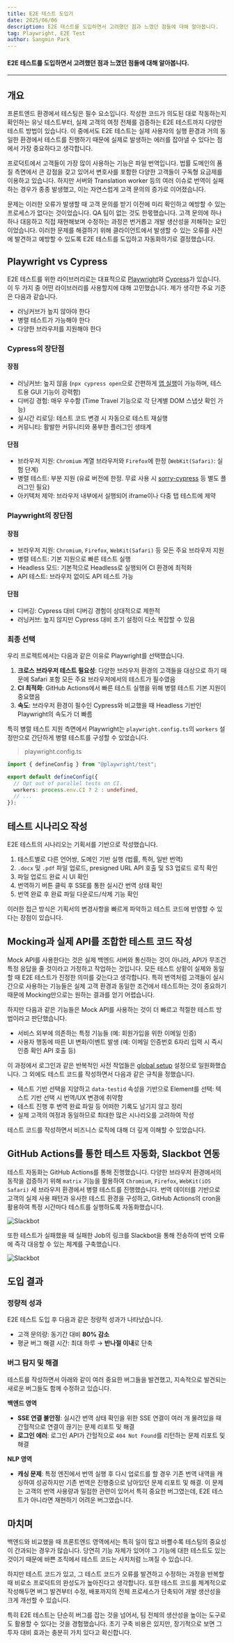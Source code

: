 ```yaml
---
title: E2E 테스트 도입기
date: 2025/06/06
description: E2E 테스트를 도입하면서 고려했던 점과 느꼈던 점들에 대해 알아봅니다.
tag: Playwright, E2E Test
author: Sangmin Park
---
```



#### E2E 테스트를 도입하면서 고려했던 점과 느꼈던 점들에 대해 알아봅니다.

<hr />

## 개요

프론트엔드 환경에서 테스팅은 필수 요소입니다. 작성한 코드가 의도된 대로 작동하는지 확인하는 유닛 테스트부터,
실제 고객의 여정 전체를 검증하는 E2E 테스트까지 다양한 테스트 방법이 있습니다. 이 중에서도 E2E 테스트는 실제 사용자의 실행 환경과 거의 동일한 환경에서 테스트를 진행하기 때문에 실제로 발생하는 에러를 잡아낼 수 있다는 점에서 가장 중요하다고 생각합니다.

프로덕트에서 고객들이 가장 많이 사용하는 기능은 파일 번역입니다. 법률 도메인의 품질 측면에서 큰 강점을 갖고 있어서 변호사를 포함한 다양한 고객들이 구독형 요금제를 이용하고 있습니다. 하지만 서버와 Translation worker 등의 여러 이슈로 번역이 실패하는 경우가 종종 발생했고, 이는 자연스럽게 고객 문의의 증가로 이어졌습니다.

문제는 이러한 오류가 발생할 때 고객 문의를 받기 이전에 미리 확인하고 예방할 수 있는 프로세스가 없다는 것이었습니다. QA 팀이 없는 것도 한몫했습니다. 고객 문의에 하나하나 대응하고 직접 재현해보며 수정하는 과정은 번거롭고 개발 생산성을 저해하는 요인이었습니다. 이러한 문제를 해결하기 위해 클라이언트에서 발생할 수 있는 오류를 사전에 발견하고 예방할 수 있도록 E2E 테스트를 도입하고 자동화하기로 결정했습니다.

## Playwright vs Cypress

E2E 테스트를 위한 라이브러리로는 대표적으로 [Playwright](https://playwright.dev)와 [Cypress](https://www.cypress.io/)가 있습니다.
이 두 가지 중 어떤 라이브러리를 사용할지에 대해 고민했습니다. 제가 생각한 주요 기준은 다음과 같습니다.

- 러닝커브가 높지 않아야 한다
- 병렬 테스트가 가능해야 한다
- 다양한 브라우저를 지원해야 한다

### Cypress의 장단점

#### 장점

- 러닝커브: 높지 않음 (`npx cypress open`으로 간편하게 [앱 실행](https://docs.cypress.io/app/get-started/open-the-app)이 가능하며, 테스트용 GUI 기능이 강력함)
- 디버깅 경험: 매우 우수함 (Time Travel 기능으로 각 단계별 DOM 스냅샷 확인 가능)
- 실시간 리로딩: 테스트 코드 변경 시 자동으로 테스트 재실행
- 커뮤니티: 활발한 커뮤니티와 풍부한 플러그인 생태계

#### 단점

- 브라우저 지원: `Chromium` 계열 브라우저와 `Firefox`에 한정 (`WebKit(Safari)`: 실험 단계)
- 병렬 테스트: 부분 지원 (유료 버전에 한정. 무료 사용 시 [sorry-cypress](https://sorry-cypress.dev/) 등 별도 플러그인 필요)
- 아키텍처 제약: 브라우저 내부에서 실행되어 iframe이나 다중 탭 테스트에 제약

### Playwright의 장단점

#### 장점

- 브라우저 지원: `Chromium`, `Firefox`, `WebKit(Safari)` 등 모든 주요 브라우저 지원
- 병렬 테스트: 기본 지원으로 빠른 테스트 실행
- Headless 모드: 기본적으로 Headless로 실행되어 CI 환경에 최적화
- API 테스트: 브라우저 없이도 API 테스트 가능

#### 단점

- 디버깅: Cypress 대비 디버깅 경험이 상대적으로 제한적
- 러닝커브: 높지 않지만 Cypress 대비 초기 설정이 다소 복잡할 수 있음

### 최종 선택

우리 프로젝트에서는 다음과 같은 이유로 Playwright를 선택했습니다.

1. **크로스 브라우저 테스트 필요성**: 다양한 브라우저 환경의 고객들을 대상으로 하기 때문에 Safari 포함 모든 주요 브라우저에서의 테스트가 필수였음
2. **CI 최적화**: GitHub Actions에서 빠른 테스트 실행을 위해 병렬 테스트 기본 지원이 중요했음
3. **속도**: 브라우저 환경이 필수인 Cypress와 비교했을 때 Headless 기반인 Playwright의 속도가 더 빠름

특히 병렬 테스트 지원 측면에서 Playwright는 `playwright.config.ts`의 `workers` 설정만으로 간단하게 병렬 테스트를 구성할 수 있었습니다.

> playwright.config.ts

```ts
import { defineConfig } from "@playwright/test";

export default defineConfig({
  // Opt out of parallel tests on CI.
  workers: process.env.CI ? 2 : undefined,
  // ...
});
```

## 테스트 시나리오 작성

E2E 테스트의 시나리오는 기획서를 기반으로 작성했습니다.

1. 테스트별로 다른 언어쌍, 도메인 기반 실행 (법률, 특허, 일반 번역)
2. `.docx` 및 `.pdf` 파일 업로드, presigned URL API 호출 및 S3 업로드 로직 확인
3. 파일 업로드 완료 시 UI 확인
4. 번역하기 버튼 클릭 후 SSE를 통한 실시간 번역 상태 확인
5. 번역 완료 후 완료 파일 다운로드/삭제 기능 확인

이러한 접근 방식은 기획서의 변경사항을 빠르게 파악하고 테스트 코드에 반영할 수 있다는 장점이 있습니다.

## Mocking과 실제 API를 조합한 테스트 코드 작성

Mock API를 사용한다는 것은 실제 백엔드 서버와 통신하는 것이 아니라, API가 무조건 특정 응답을 줄 것이라고 가정하고 작업하는 것입니다.
모든 테스트 상황이 실제와 동일할 때 E2E 테스트가 진정한 의미를 갖는다고 생각합니다. 특히 번역처럼 고객들이 실시간으로 사용하는
기능들은 실제 고객 환경과 동일한 조건에서 테스트하는 것이 중요하기 때문에 Mocking만으로는 원하는 결과를 얻기 어렵습니다.

하지만 다음과 같은 기능들은 Mock API를 사용하는 것이 더 빠르고 적절한 테스트 방법이라고 판단했습니다.

- 서비스 외부에 의존하는 특정 기능들 (예: 회원가입을 위한 이메일 인증)
- 사용자 행동에 따른 UI 변화/이벤트 발생 (예: 이메일 인증번호 6자리 입력 시 즉시 인증 확인 API 호출 등)

이 과정에서 로그인과 같은 반복적인 사전 작업들은 [global setup](https://playwright.dev/docs/test-global-setup-teardown) 설정으로 일원화했습니다.
그 외에도 테스트 코드를 작성하면서 다음과 같은 규칙을 정했습니다.

- 텍스트 기반 선택을 지양하고 `data-testid` 속성을 기반으로 Element를 선택: 텍스트 기반 선택 시 번역/UX 변경에 취약함
- 테스트 진행 후 번역 완료 파일 등 어떠한 기록도 남기지 않고 정리
- 실제 고객의 여정과 동일하므로 최대한 많은 시나리오를 고려하여 작성

테스트 코드를 작성하면서 비즈니스 로직에 대해 더 깊게 이해할 수 있었습니다.

## GitHub Actions를 통한 테스트 자동화, Slackbot 연동

테스트 자동화는 GitHub Actions를 통해 진행했습니다. 다양한 브라우저 환경에서의 동작을 검증하기 위해
`matrix` 기능을 활용하여 `Chromium`, `Firefox`, `WebKit(iOS Safari)` 세 브라우저 환경에서 병렬 테스트를 진행했습니다.
번역 데이터를 기반으로 고객의 실제 사용 패턴과 유사한 테스트 환경을 구성하고, GitHub Actions의 cron을 활용하여
특정 시간마다 테스트를 실행하도록 자동화했습니다.

<Image src="/images/integration.png" alt="Slackbot" width={300} height={180} />

또한 테스트가 실패했을 때 실패한 Job의 링크를 Slackbot을 통해 전송하여 번역 오류에 즉각 대응할 수 있는 체계를 구축했습니다.

<Image src="/images/slackbot.png" alt="Slackbot" width={300} height={180} />

## 도입 결과

### 정량적 성과

E2E 테스트 도입 후 다음과 같은 정량적 성과가 나타났습니다.

- 고객 문의량: 동기간 대비 **80% 감소**
- 평균 버그 해결 시간: 최대 하루 → **반나절 이내**로 단축

### 버그 탐지 및 해결

테스트를 작성하면서 아래와 같이 여러 중요한 버그들을 발견했고, 지속적으로 발견되는 새로운 버그들도 함께 수정하고 있습니다.

**백엔드 영역**

- **SSE 연결 불안정**: 실시간 번역 상태 확인을 위한 SSE 연결이 여러 개 물려있을 때 간헐적으로 연결이 끊기는 문제 리포트 및 해결
- **로그인 에러**: 로그인 API가 간헐적으로 `404 Not Found`를 리턴하는 문제 리포트 및 해결

**NLP 영역**

- **캐싱 문제**: 특정 엔진에서 번역 실행 후 다시 업로드를 할 경우 기존 번역 내역을 캐싱하여 성공하지만 기존 번역은 진행중으로 남아있던 문제 리포트 및 해결. 이 문제는 고객의 번역 사용량과 밀접한 관련이 있어서 특히 중요한 버그였는데, E2E 테스트가 아니라면 재현하기 어려운 버그였습니다.

## 마치며

백엔드와 비교했을 때 프론트엔드 영역에서는 특히 일이 많고 바쁠수록 테스팅의 중요성이 간과되는 경우가 많습니다. 당연히 기능 자체가 있어야 그 기능에 대한 테스트도 있는 것이기 때문에 바쁜 조직에서 테스트 코드는 사치처럼 느껴질 수 있습니다.

하지만 테스트 코드가 있고, 그 테스트 코드가 오류를 발견하고 수정하는 과정을 반복할 때 비로소 프로덕트의 완성도가 높아진다고 생각합니다. 또한 테스트 코드를 체계적으로 작성해두면 버그 발견부터 수정, 배포까지의 전체 프로세스가 단축되어 개발 생산성을 크게 개선할 수 있습니다.

특히 E2E 테스트는 단순히 버그를 잡는 것을 넘어서, 팀 전체의 생산성을 높이는 도구로도 활용할 수 있다는 것을 경험했습니다.
초기 구축 비용은 있지만, 장기적으로 보면 그 투자 대비 효과는 충분히 가치 있다고 확신합니다.
